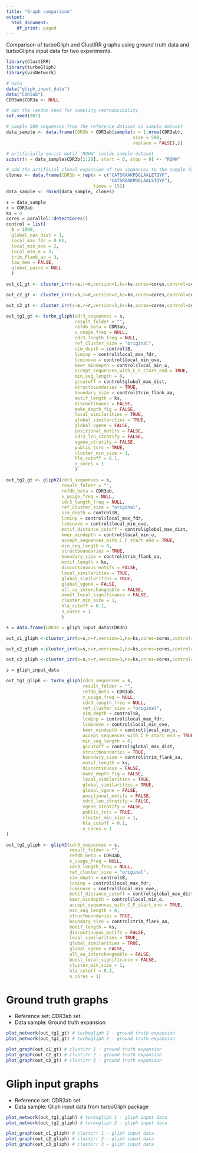 ```yaml
---
title: "Graph comparison"
output:
  html_document:
    df_print: paged
---
```


Comparison of turboGliph and ClustIRR graphs using ground truth data and
turboGliphs input data for two experiments.

```r
library(ClustIRR)
library(turboGliph)
library(visNetwork)
```


```r
# data
data("gliph_input_data")
data("CDR3ab")
CDR3ab$CDR3a <- NULL

# set the random seed for sampling reproducibility
set.seed(987)

# sample 500 sequences from the reference dataset as sample dataset
data_sample <- data.frame(CDR3b = CDR3ab[sample(x = 1:nrow(CDR3ab), 
                                                size = 500, 
                                                replace = FALSE),])

# artificially enrich motif 'RQWW' inside sample dataset
substr(x = data_sample$CDR3b[1:20], start = 6, stop = 9) <- "RQWW"

# add the artificial clonal expansion of two sequences to the sample dataset
clones <- data.frame(CDR3b = rep(x = c("CATSRAAKPDGLAALETQYF",
                                       "CATSRAAKPDGLAALSTQYF"),
                                 times = 15))
data_sample <- rbind(data_sample, clones)

```

```r
s = data_sample
r = CDR3ab
ks = 4
cores = parallel::detectCores()
control = list(
  B = 1000,
  global_max_dist = 1,
  local_max_fdr = 0.01,
  local_min_ove = 2,
  local_min_o = 3,
  trim_flank_aa = 3,
  low_mem = FALSE,
  global_pairs = NULL
  )
```

```r
out_c1_gt <- cluster_irr(s=s,r=r,version=1,ks=ks,cores=cores,control=control)
```

```r
out_c2_gt <- cluster_irr(s=s,r=r,version=2,ks=ks,cores=cores,control=control)
```

```r
out_c3_gt <- cluster_irr(s=s,r=r,version=3,ks=ks,cores=cores,control=control)
```


```r
out_tg1_gt <- turbo_gliph(cdr3_sequences = s,
                          result_folder = "",
                          refdb_beta = CDR3ab,
                          v_usage_freq = NULL,
                          cdr3_length_freq = NULL,
                          ref_cluster_size = "original",
                          sim_depth = control$B,
                          lcminp = control$local_max_fdr,
                          lcminove = control$local_min_ove,
                          kmer_mindepth = control$local_min_o,
                          accept_sequences_with_C_F_start_end = TRUE,
                          min_seq_length = 6,
                          gccutoff = control$global_max_dist,
                          structboundaries = TRUE,
                          boundary_size = control$trim_flank_aa,
                          motif_length = ks,
                          discontinuous = FALSE,
                          make_depth_fig = FALSE,
                          local_similarities = TRUE,
                          global_similarities = TRUE,
                          global_vgene = FALSE,
                          positional_motifs = FALSE,
                          cdr3_len_stratify = FALSE,
                          vgene_stratify = FALSE,
                          public_tcrs = TRUE,
                          cluster_min_size = 1,
                          hla_cutoff = 0.1,
                          n_cores = 1
                          )
```

```r
out_tg2_gt <- gliph2(cdr3_sequences = s,
                     result_folder = "",
                     refdb_beta = CDR3ab,
                     v_usage_freq = NULL,
                     cdr3_length_freq = NULL,
                     ref_cluster_size = "original",
                     sim_depth = control$B,
                     lcminp = control$local_max_fdr,
                     lcminove = control$local_min_ove,
                     motif_distance_cutoff = control$global_max_dist,
                     kmer_mindepth = control$local_min_o,
                     accept_sequences_with_C_F_start_end = TRUE,
                     min_seq_length = 0,
                     structboundaries = TRUE,
                     boundary_size = control$trim_flank_aa,
                     motif_length = ks,
                     discontinuous_motifs = FALSE,
                     local_similarities = TRUE,
                     global_similarities = TRUE,
                     global_vgene = FALSE,
                     all_aa_interchangeable = FALSE,
                     boost_local_significance = FALSE,
                     cluster_min_size = 1,
                     hla_cutoff = 0.1,
                     n_cores = 1
                     )
```


```r
s = data.frame(CDR3b = gliph_input_data$CDR3b)

out_c1_gliph <-cluster_irr(s=s,r=r,version=1,ks=ks,cores=cores,control=control)
```

```r
out_c2_gliph <-cluster_irr(s=s,r=r,version=2,ks=ks,cores=cores,control=control)
```

```r
out_c3_gliph <-cluster_irr(s=s,r=r,version=3,ks=ks,cores=cores,control=control)
```


```r
s = gliph_input_data

out_tg1_gliph <- turbo_gliph(cdr3_sequences = s,
                             result_folder = "",
                             refdb_beta = CDR3ab,
                             v_usage_freq = NULL,
                             cdr3_length_freq = NULL,
                             ref_cluster_size = "original",
                             sim_depth = control$B,
                             lcminp = control$local_max_fdr,
                             lcminove = control$local_min_ove,
                             kmer_mindepth = control$local_min_o,
                             accept_sequences_with_C_F_start_end = TRUE,
                             min_seq_length = 6,
                             gccutoff = control$global_max_dist,
                             structboundaries = TRUE,
                             boundary_size = control$trim_flank_aa,
                             motif_length = ks,
                             discontinuous = FALSE,
                             make_depth_fig = FALSE,
                             local_similarities = TRUE,
                             global_similarities = TRUE,
                             global_vgene = FALSE,
                             positional_motifs = FALSE,
                             cdr3_len_stratify = FALSE,
                             vgene_stratify = FALSE,
                             public_tcrs = TRUE,
                             cluster_min_size = 1,
                             hla_cutoff = 0.1,
                             n_cores = 1
)
```


```r
out_tg2_gliph <- gliph2(cdr3_sequences = s,
                        result_folder = "",
                        refdb_beta = CDR3ab,
                        v_usage_freq = NULL,
                        cdr3_length_freq = NULL,
                        ref_cluster_size = "original",
                        sim_depth = control$B,
                        lcminp = control$local_max_fdr,
                        lcminove = control$local_min_ove,
                        motif_distance_cutoff = control$global_max_dist,
                        kmer_mindepth = control$local_min_o,
                        accept_sequences_with_C_F_start_end = TRUE,
                        min_seq_length = 0,
                        structboundaries = TRUE,
                        boundary_size = control$trim_flank_aa,
                        motif_length = ks,
                        discontinuous_motifs = FALSE,
                        local_similarities = TRUE,
                        global_similarities = TRUE,
                        global_vgene = FALSE,
                        all_aa_interchangeable = FALSE,
                        boost_local_significance = FALSE,
                        cluster_min_size = 1,
                        hla_cutoff = 0.1,
                        n_cores = 1)

```


# Ground truth graphs

* Reference set: CDR3ab set
* Data sample: Ground truth expansion

```r
plot_network(out_tg1_gt) # turbogliph 1 - ground truth expansion
plot_network(out_tg2_gt) # turbogliph 2 - ground truth expansion

plot_graph(out_c1_gt) # clustirr 1 - ground truth expansion
plot_graph(out_c2_gt) # clustirr 2 - ground truth expansion
plot_graph(out_c3_gt) # clustirr 3 - ground truth expansion

```



# Gliph input graphs

* Reference set: CDR3ab set
* Data sample: Gliph input data from turboGliph package

```r
plot_network(out_tg1_gliph) # turbogliph 1 - gliph input data
plot_network(out_tg2_gliph) # turbogliph 2 - gliph input data

plot_graph(out_c1_gliph) # clustirr 1 - gliph input data
plot_graph(out_c2_gliph) # clustirr 2 - gliph input data
plot_graph(out_c3_gliph) # clustirr 3 - gliph input data

```